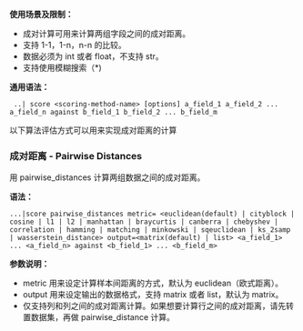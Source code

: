 **使用场景及限制：**

- 成对计算可用来计算两组字段之间的成对距离。
- 支持 1-1，1-n，n-n 的比较。
- 数据必须为 int 或者 float，不支持 str。
- 支持使用模糊搜索（\*)

**通用语法：**

```
 ..| score <scoring-method-name> [options] a_field_1 a_field_2 ... a_field_n against b_field_1 b_field_2 ... b_field_m

```

以下算法评估方式可以用来实现成对距离的计算
<h3 id="4.1"><strong>成对距离 - Pairwise Distances</strong></h3>

用 pairwise_distances 计算两组数据之间的成对距离。

**语法：**

```
...|score pairwise_distances metric= <euclidean(default) | cityblock | cosine | l1 | l2 | manhattan | braycurtis | canberra | chebyshev | correlation | hamming | matching | minkowski | sqeuclidean | ks_2samp | wasserstein_distance> output=<matrix(default) | list> <a_field_1> ... <a_field_n> against <b_field_1> ... <b_field_m>
```

**参数说明：**

- metric 用来设定计算样本间距离的方式，默认为 euclidean（欧式距离）。
- output 用来设定输出的数据格式，支持 matrix 或者 list，默认为 matrix。
- 仅支持列和列之间的成对距离计算。如果想要计算行之间的成对距离，请先转置数据集，再做 pairwise_distance 计算。